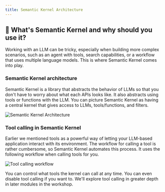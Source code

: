 ```yaml
---
title: Semantic Kernel Architecture
---
```


## 🧾 What's Semantic Kernel and why should you use it?

Working with an LLM can be tricky, especially when building more complex scenarios, such
as an agent with tools, search capabilities, or a workflow that uses multiple language
models. This is where Semantic Kernel comes into play.

### Semantic Kernel architecture

Semantic Kernel is a library that abstracts the behavior of LLMs so that you don't have
to worry about what each APIs looks like. It also abstracts using tools or functions
with the LLM. You can picture Semantic Kernel as having a central kernel that gives
access to LLMs, tools/functions, and filters.

![Semantic Kernel Architecture](./assets/semantic-kernel-architecture.png)

### Tool calling in Semantic Kernel

Earlier we mentioned tools as a powerful way of letting your LLM-based application
interact with its environment. The workflow for calling a tool is rather cumbersome, so
Semantic Kernel automates this process. It uses the following workflow when calling
tools for you.

![Tool calling workflow](./assets/function-calling-loop.png)

You can control what tools the kernel can call at any time. You can even disable tool
calling if you want to. We'll explore tool calling in greater depth in later modules in
the workshop.
